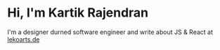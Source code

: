 # Hi, I'm Kartik Rajendran 

I'm a designer durned software engineer and write about JS & React at [lekoarts.de](https://www.lekoarts.de?utm_source=cara&utm_medium=Starter)
